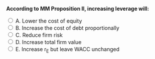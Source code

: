 ::: {.question-block}

<form onsubmit="event.preventDefault(); checkAnswer('module7_mcq_q82')" data-correct-answer="E">
<strong style="display: block;">According to MM Proposition II, increasing leverage will:</strong>

<label><input type="radio" name="module7_mcq_q82" value="A"> A. Lower the cost of equity</label><br>
<label><input type="radio" name="module7_mcq_q82" value="B"> B. Increase the cost of debt proportionally</label><br>
<label><input type="radio" name="module7_mcq_q82" value="C"> C. Reduce firm risk</label><br>
<label><input type="radio" name="module7_mcq_q82" value="D"> D. Increase total firm value</label><br>
<label><input type="radio" name="module7_mcq_q82" value="E"> E. Increase r<sub>E</sub> but leave WACC unchanged</label><br>
</form>

<div id="feedback-module7_mcq_q82" class="feedback" data-status="" style="display:none;">
✅ Correct: E. MM II: r<sub>E</sub> rises with leverage, but WACC stays constant in perfect markets.
</div>

:::

